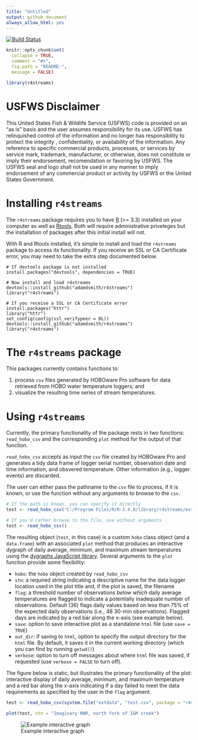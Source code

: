 ```yaml
---
title: "Untitled"
output: github_document
always_allow_html: yes
---
```


[![Build Status](https://travis-ci.org/adamdsmith/r4streams.png)](https://travis-ci.org/adamdsmith/r4streams)

```r
knitr::opts_chunk$set(
  collapse = TRUE,
  comment = "#>",
  fig.path = "README-",
  message = FALSE)

library(r4streams)
```

# USFWS Disclaimer

This United States Fish & Wildlife Service (USFWS) code is provided on an "as is" basis and the user assumes responsibility for its use.  USFWS has relinquished control of the information and no longer has responsibility to protect the integrity , confidentiality, or availability of the information.  Any reference to specific commercial products, processes, or services by service mark, trademark, manufacturer, or otherwise, does not constitute or imply their endorsement, recomendation or favoring by USFWS.  The USFWS seal and logo shall not be used in any manner to imply endorsement of any commercial product or activity by USFWS or the United States Government. 

# Installing `r4streams`

The `r4streams` package requires you to have [R](https://www.r-project.org/) (>= 3.3) installed on your computer as well as [Rtools](https://cran.r-project.org/bin/windows/Rtools/).  Both will require administrative priveleges but the installation of packages after this initial install will not.

With R and Rtools installed, it's simple to install and load the `r4streams` package to access its functionality. If you receive an SSL or CA Certificate error, you may need to take the extra step documented below.  

```
# If devtools package is not installed
install.packages("devtools", dependencies = TRUE)

# Now install and load r4streams
devtools::install_github("adamdsmith/r4streams")
library("r4streams")

# If you receive a SSL or CA Certificate error
install.packages("httr")
library("httr")
set_config(config(ssl_verifypeer = 0L))
devtools::install_github("adamdsmith/r4streams")
library("r4streams")
```

# The `r4streams` package

This packages currently contains functions to:

1. process `csv` files generated by HOBOware Pro software for data retrieved from HOBO water temperature loggers; and 
2. visualize the resulting time series of stream temperatures.

# Using `r4streams`

Currently, the primary functionality of the package rests in two functions: `read_hobo_csv` and the corresponding `plot` method for the output of that function.  

`read_hobo_csv` accepts as input the `csv` file created by HOBOware Pro and generates a tidy data frame of logger serial number, observation date and time information, and obsvered temperature.  Other information (e.g., logger events) are discarded.

The user can either pass the pathname to the `csv` file to process, if it is known, or use the function without any arguments to browse to the `csv`.  

```r
# If the path is known, you can specify it directly
test <- read_hobo_csv("C:/Program Files/R/R-3.4.0/library/r4streams/extdata/test.csv")

# If you'd rather browse to the file, use without arguments
test <- read_hobo_csv()
```

The resulting object (`test`, in this case) is a custom `hobo` class object (and a `data.frame`) with an associated `plot` method that produces an interactive dygraph of daily average, minimum, and maximum stream temperatures using the [dygraphs JavaScript library](http://dygraphs.com/). Several arguments to the `plot` function provide some flexibility:

* `hobo`: the `hobo` object created by `read_hobo_csv`
* `stn`: a required string indicating a descriptive name for the data logger location used in the plot title and, if the plot is saved, the filename
* `flag`: a threshold number of observations *below which* daily average temperatures are flagged to indicate a potentially inadequate number of observations. Default (36) flags daily values based on less than 75% of the expected daily observations (i.e., 48 30-min observations). Flagged days are indicated by a red bar along the x-axis (see example below).
* `save`: option to save interactive plot as a standalone `html` file (use `save = TRUE`)
* `out_dir`: if saving to `html`, option to specify the output directory for the `html` file. By default, it saves it in the current working directory (which you can find by running `getwd()`)
* `verbose`: option to turn off messages about where `html` file was saved, if requested (use `verbose = FALSE` to turn off).

The figure below is static, but illustrates the primary functionality of the plot: interactive display of daily average, minimum, and maximum temperature and a red bar along the x-axis indicating if a day failed to meet the data requirements as specified by the user in the `flag` argument. 

```r
test <- read_hobo_csv(system.file("extdata", "test.csv", package = "r4streams"))
```

```r
plot(test, stn = "Imaginary NWR, north fork of I&M creek")
```

![Example interactive graph](./README-figs/static_dygraph.png)
